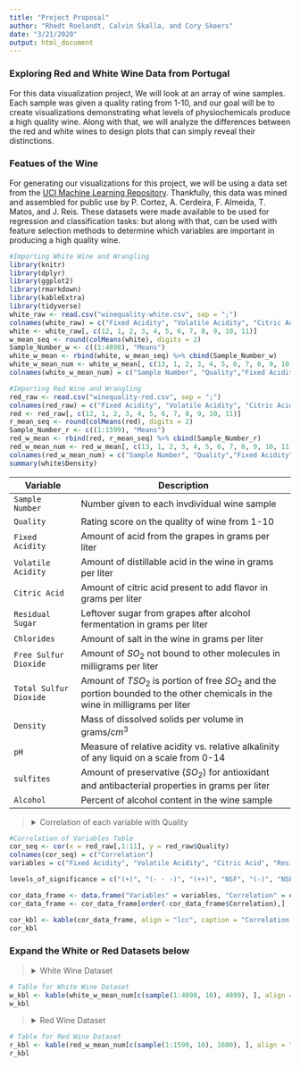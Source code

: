 ---
title: "Project Proposal"
author: "Rhedt Roelandt, Calvin Skalla, and Cory Skeers"
date: "3/21/2020"
output: html_document
---
### Exploring Red and White Wine Data from Portugal
For this data visualization project, We will look at an array of wine samples. 
Each sample was given a quality rating from 1-10, and our goal will be to create visualizations demonstrating what levels of physiochemicals produce a high quality wine. Along with that, we will analyze the differences between the red and white wines to design plots that can simply reveal their distinctions. 
  
### Featues of the Wine
For generating our visualizations for this project, we will be using a data set from the [UCI Machine Learning Repository](https://archive.ics.uci.edu/ml/datasets/Wine+Quality). Thankfully, this data was mined and assembled for public use by P. Cortez, A. Cerdeira, F. Almeida, T. Matos, and J. Reis. These datasets were made available to be used for regression and classification tasks: but along with that, can be used with feature selection methods to determine which variables are important in producing a high quality wine.
  
```{r, echo=FALSE, message=FALSE}
#Importing White Wine and Wrangling
library(knitr)
library(dplyr)
library(ggplot2)
library(rmarkdown)
library(kableExtra)
library(tidyverse)
white_raw <- read.csv("winequality-white.csv", sep = ";")
colnames(white_raw) = c("Fixed Acidity", "Volatile Acidity", "Citric Acid", "Residual Sugar", "Chlorides", "Free Sulfur Dioxide", "Total Sulfur Dioxide", "Density", "pH", "Sulfites", "Alcohol", "Quality")
white <- white_raw[, c(12, 1, 2, 3, 4, 5, 6, 7, 8, 9, 10, 11)]
w_mean_seq <- round(colMeans(white), digits = 2)
Sample_Number_w <- c((1:4898), "Means")
white_w_mean <- rbind(white, w_mean_seq) %>% cbind(Sample_Number_w) 
white_w_mean_num <- white_w_mean[, c(13, 1, 2, 3, 4, 5, 6, 7, 8, 9, 10, 11, 12)]
colnames(white_w_mean_num) = c("Sample Number", "Quality","Fixed Acidity", "Volatile Acidity", "Citric Acid", "Residual Sugar", "Chlorides", "Free Sulfur Dioxide", "Total Sulfur Dioxide", "Density", "pH", "Sulfites", "Alcohol")
```

```{r, include=FALSE, message=FALSE}
#Importing Red Wine and Wrangling
red_raw <- read.csv("winequality-red.csv", sep = ";")
colnames(red_raw) = c("Fixed Acidity", "Volatile Acidity", "Citric Acid", "Residual Sugar", "Chlorides", "Free Sulfur Dioxide", "Total Sulfur Dioxide", "Density", "pH", "Sulfites", "Alcohol", "Quality")
red <- red_raw[, c(12, 1, 2, 3, 4, 5, 6, 7, 8, 9, 10, 11)]
r_mean_seq <- round(colMeans(red), digits = 2)
Sample_Number_r <- c((1:1599), "Means")
red_w_mean <- rbind(red, r_mean_seq) %>% cbind(Sample_Number_r)
red_w_mean_num <- red_w_mean[, c(13, 1, 2, 3, 4, 5, 6, 7, 8, 9, 10, 11, 12)]
colnames(red_w_mean_num) = c("Sample Number", "Quality","Fixed Acidity", "Volatile Acidity", "Citric Acid", "Residual Sugar", "Chlorides", "Free Sulfur Dioxide", "Total Sulfur Dioxide", "Density", "pH", "Sulfites", "Alcohol")
summary(white$Density)
```
    
Variable                   Description
--------                   -----------
`Sample Number`            Number given to each invdividual wine sample
`Quality`                  Rating score on the quality of wine from 1-10
`Fixed Acidity`            Amount of acid from the grapes in grams per liter
`Volatile Acidity`         Amount of distillable acid in the wine in grams per liter
`Citric Acid`              Amount of citric acid present to add flavor in grams per liter
`Residual Sugar`           Leftover sugar from grapes after alcohol fermentation in grams per liter
`Chlorides`                Amount of salt in the wine in grams per liter
`Free Sulfur Dioxide`      Amount of $SO_2$ not bound to other molecules in milligrams per liter
`Total Sulfur Dioxide`     Amount of $TSO_2$ is portion of free $SO_2$ and the portion bounded to the other chemicals in the wine in milligrams per liter
`Density`                  Mass of dissolved solids per volume in grams/$cm^3$ 
`pH`                       Measure of relative acidity vs. relative alkalinity of any liquid on a scale from 0-14
`sulfites`                 Amount of preservative ($SO_2$) for antioxidant and antibacterial properties in grams per liter
`Alcohol`                  Percent of alcohol content in the wine sample


> <details>
  <summary> Correlation of each variable with Quality </summary>
```{r, echo=FALSE, message=FALSE}
#Correlation of Variables Table
cor_seq <- cor(x = red_raw[,1:11], y = red_raw$Quality)
colnames(cor_seq) = c("Correlation")
variables = c("Fixed Acidity", "Volatile Acidity", "Citric Acid", "Residual Sugar", "Chlorides", "Free Sulfur Dioxide", "Total Sulfur Dioxide", "Density", "pH", "Sulfites", "Alcohol")

levels_of_significance = c("(+)", "(- - -)", "(++)", "NSF", "(-)", "NSF", "(-)", "(-)", "NSF", "(++)", "(+++)")

cor_data_frame <- data.frame("Variables" = variables, "Correlation" = cor_seq, "Significance" = levels_of_significance)
cor_data_frame <- cor_data_frame[order(-cor_data_frame$Correlation),]

cor_kbl <- kable(cor_data_frame, align = "lcc", caption = "Correlation of each variable with Quality", row.names = F) %>% kable_styling(bootstrap_options = c("striped", "hover", "condensed", "responsive", fixed_thead = T), full_width = F) %>% row_spec(11, hline_after = T) %>% footnote(number = c("(+) refers to having a positive correlation with quality", "NSF refers to not having a sufficient correlation with quality", "(-) refers to having negative correlation with quality"))
cor_kbl
```
</details>

### Expand the White or Red Datasets below
> <details>
  <summary> White Wine Dataset </summary>
```{r, echo=FALSE, message=FALSE, eval=TRUE}
# Table for White Wine Dataset
w_kbl <- kable(white_w_mean_num[c(sample(1:4898, 10), 4899), ], align = "lllcccccccrr", caption = "White Wine Quality Dataset", row.names = F) %>% kable_styling(bootstrap_options = c("striped", "hover", "condensed", "responsive", fixed_thead = T)) %>% column_spec(2, bold = T, border_right = T, border_left = T, background = "yellow") %>% row_spec(11, bold = T, color = "white", background = "black", hline_after = T)  %>% footnote(symbol = c("10 random white wines chosen from the 4898 samples with the means of the dataset calculated at the bottom"))
w_kbl
```
</details>

> <details>
  <summary> Red Wine Dataset </summary>
```{r, echo=FALSE, message=FALSE}
# Table for Red Wine Dataset
r_kbl <- kable(red_w_mean_num[c(sample(1:1599, 10), 1600), ], align = "lllcccccccrr", caption = "Red Wine Quality Dataset", row.names = F) %>% kable_styling(bootstrap_options = c("striped", "hover", "condensed", "responsive", fixed_thead = T)) %>% column_spec(2, bold = T, border_right = T, border_left = T, background = "yellow") %>% row_spec(11, bold = T, color = "white", background = "black", hline_after = T)  %>% footnote(symbol = c("10 random red wines chosen from the 1599 samples with the means of the dataset calculated at the bottom"))
r_kbl
```
</details>
